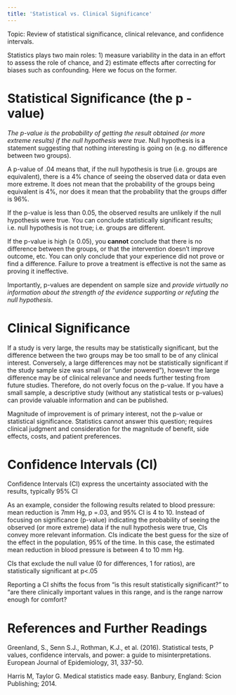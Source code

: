 ```yaml
---
title: 'Statistical vs. Clinical Significance'
---
```


Topic: Review of statistical significance, clinical relevance, and confidence intervals. 

Statistics plays two main roles: 1) measure variability in the data in an effort to assess the role of chance, and 2) estimate effects after correcting for biases such as confounding. Here we focus on the former.

# Statistical Significance (the p -value)

*The p-value is the probability of getting the result obtained (or more extreme results) if the null hypothesis were true*. Null hypothesis is a statement suggesting that nothing interesting is going on (e.g. no difference between two groups).

A p-value of .04 means that, if the null hypothesis is true (i.e. groups are equivalent), there is a 4% chance of seeing the observed data or data even more extreme. It does not mean that the probability of the groups being equivalent is 4%, nor does it mean that the probability that the groups differ is 96%.

If the p-value is less than 0.05, the observed results are unlikely if the null hypothesis were true. You can conclude statistically significant results; i.e. null hypothesis is not true; i.e. groups are different.

If the p-value is high ($\geq$ 0.05), you **cannot** conclude that there is no difference between the groups, or that the intervention doesn't improve outcome, etc. You can only conclude that your experience did not prove or find a difference. Failure to prove a treatment is effective is not the same as proving it ineffective.

Importantly, p-values are dependent on sample size and *provide virtually no information about the strength of the evidence supporting or refuting the null hypothesis*.



# Clinical Significance

If a study is very large, the results may be statistically significant, but the difference between the two groups may be too small to be of any clinical interest. Conversely, a large differences may not be statistically significant if the study sample size was small (or "under powered"), however the large difference may be of clinical relevance and needs further testing from future studies. Therefore, do not overly focus on the p-value. If you have a small sample, a descriptive study (without any statistical tests or p-values) can provide valuable information and can be published. 

Magnitude of improvement is of primary interest, not the p-value or statistical significance. Statistics cannot answer this question; requires clinical judgment and consideration for the magnitude of benefit, side effects, costs, and patient preferences.


# Confidence Intervals (CI)

Confidence Intervals (CI) express the uncertainty associated with the results, typically 95% CI

As an example, consider the following results related to blood pressure: mean reduction is 7mm Hg, p =.03, and 95% CI is 4 to 10. Instead of focusing on significance (p-value) indicating the probability of seeing the observed (or more extreme) data if the null hypothesis were true, CIs convey more relevant information. CIs indicate the best guess for the size of the effect in the population, 95% of the time. In this case, the estimated mean reduction in blood pressure is between 4 to 10 mm Hg. 

CIs that exclude the null value (0 for differences, 1 for ratios), are statistically significant at p\<.05

Reporting a CI shifts the focus from "is this result statistically significant?" to "are there clinically important values in this range, and is the range narrow enough for comfort?


# References and Further Readings

Greenland, S., Senn S.J., Rothman, K.J., et al. (2016). Statistical tests, P values, confidence intervals, and power: a guide to misinterpretations. European Journal of Epidemiology, 31, 337-50.

Harris M, Taylor G. Medical statistics made easy. Banbury, England: Scion Publishing; 2014.
